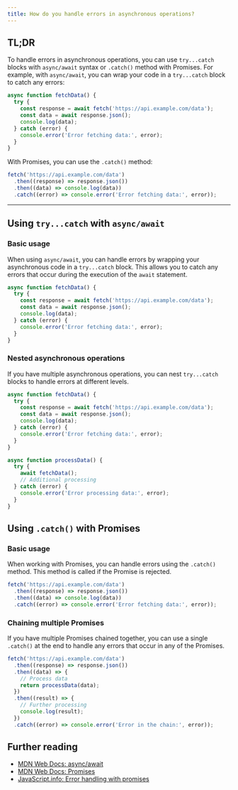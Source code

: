 ```yaml
---
title: How do you handle errors in asynchronous operations?
---
```


## TL;DR

To handle errors in asynchronous operations, you can use `try...catch` blocks with `async/await` syntax or `.catch()` method with Promises. For example, with `async/await`, you can wrap your code in a `try...catch` block to catch any errors:

```js
async function fetchData() {
  try {
    const response = await fetch('https://api.example.com/data');
    const data = await response.json();
    console.log(data);
  } catch (error) {
    console.error('Error fetching data:', error);
  }
}
```

With Promises, you can use the `.catch()` method:

```js
fetch('https://api.example.com/data')
  .then((response) => response.json())
  .then((data) => console.log(data))
  .catch((error) => console.error('Error fetching data:', error));
```

---

## Using `try...catch` with `async/await`

### Basic usage

When using `async/await`, you can handle errors by wrapping your asynchronous code in a `try...catch` block. This allows you to catch any errors that occur during the execution of the `await` statement.

```js
async function fetchData() {
  try {
    const response = await fetch('https://api.example.com/data');
    const data = await response.json();
    console.log(data);
  } catch (error) {
    console.error('Error fetching data:', error);
  }
}
```

### Nested asynchronous operations

If you have multiple asynchronous operations, you can nest `try...catch` blocks to handle errors at different levels.

```js
async function fetchData() {
  try {
    const response = await fetch('https://api.example.com/data');
    const data = await response.json();
    console.log(data);
  } catch (error) {
    console.error('Error fetching data:', error);
  }
}

async function processData() {
  try {
    await fetchData();
    // Additional processing
  } catch (error) {
    console.error('Error processing data:', error);
  }
}
```

## Using `.catch()` with Promises

### Basic usage

When working with Promises, you can handle errors using the `.catch()` method. This method is called if the Promise is rejected.

```js
fetch('https://api.example.com/data')
  .then((response) => response.json())
  .then((data) => console.log(data))
  .catch((error) => console.error('Error fetching data:', error));
```

### Chaining multiple Promises

If you have multiple Promises chained together, you can use a single `.catch()` at the end to handle any errors that occur in any of the Promises.

```js
fetch('https://api.example.com/data')
  .then((response) => response.json())
  .then((data) => {
    // Process data
    return processData(data);
  })
  .then((result) => {
    // Further processing
    console.log(result);
  })
  .catch((error) => console.error('Error in the chain:', error));
```

## Further reading

- [MDN Web Docs: async/await](https://developer.mozilla.org/en-US/docs/Learn/JavaScript/Asynchronous/Async_await)
- [MDN Web Docs: Promises](https://developer.mozilla.org/en-US/docs/Web/JavaScript/Guide/Using_promises)
- [JavaScript.info: Error handling with promises](https://javascript.info/promise-error-handling)
